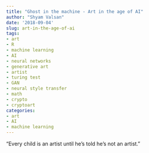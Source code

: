 ```yaml
---
title: "Ghost in the machine - Art in the age of AI"
author: "Shyam Valsan"
date: '2018-09-04'
slug: art-in-the-age-of-ai
tags:
- art
- R
- machine learning
- AI
- neural networks
- generative art
- artist
- turing test
- GAN
- neural style transfer
- math
- crypto
- cryptoart
categories:
- art
- AI
- machine learning
---
```


"Every child is an artist until he’s told he’s not an artist."
